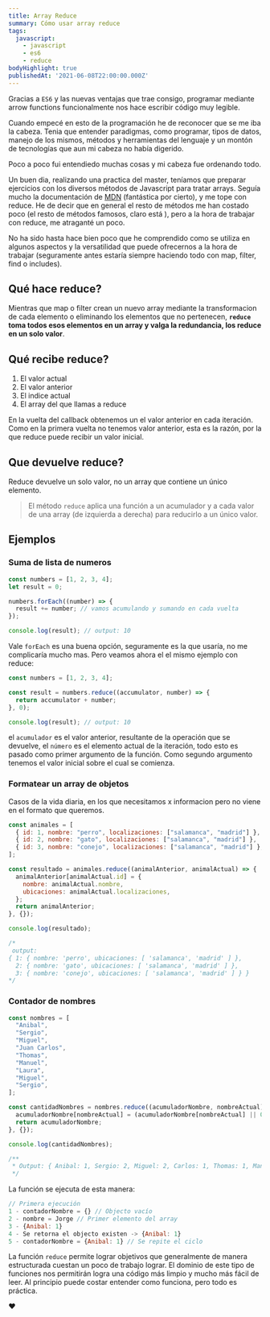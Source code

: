 ```yaml
---
title: Array Reduce
summary: Cómo usar array reduce
tags:
  javascript:
    - javascript
    - es6
    - reduce
bodyHighlight: true
publishedAt: '2021-06-08T22:00:00.000Z'
---
```


Gracias a `ES6` y las nuevas ventajas que trae consigo, programar mediante arrow functions funcionalmente nos hace escribir código muy legible.

Cuando empecé en esto de la programación he de reconocer que se me iba la cabeza. Tenia que entender paradigmas, como programar, tipos de datos, manejo de los mismos, métodos y herramientas del lenguaje y un montón de tecnologías que aun mi cabeza no había digerido.

Poco a poco fui entendiedo muchas cosas y mi cabeza fue ordenando todo.

Un buen dia, realizando una practica del master, teníamos que preparar ejercicios con los diversos métodos de Javascript para tratar arrays. Seguía mucho la documentación de [MDN](https://developer.mozilla.org/es/ "") (fantástica por cierto), y me tope con reduce. He de decir que en general el resto de métodos me han costado poco (el resto de métodos famosos, claro está ), pero a la hora de trabajar con reduce, me atraganté un poco.

No ha sido hasta hace bien poco que he comprendido como se utiliza en algunos aspectos y la versatilidad que puede ofrecernos a la hora de trabajar (seguramente antes estaría siempre haciendo todo con map, filter, find o includes).

## Qué hace reduce?

Mientras que map o filter crean un nuevo array mediante la transformacion de cada elemento o eliminando los elementos que no pertenecen, **`reduce` toma todos esos elementos en un array y valga la redundancia, los reduce en un solo valor**.

## Qué recibe reduce?

1. El valor actual
2. El valor anterior
3. El indice actual
4. El array del que llamas a reduce

En la vuelta del callback obtenemos un el valor anterior en cada iteración. Como en la primera vuelta no tenemos valor anterior, esta es la razón, por la que reduce puede recibir un valor inicial.

## Que devuelve reduce?

Reduce devuelve un solo valor, no un array que contiene un único elemento.

> El método `reduce` aplica una función a un acumulador y a cada valor de una array (de izquierda a derecha) para reducirlo a un único valor.

## Ejemplos

### Suma de lista de numeros

```javascript
const numbers = [1, 2, 3, 4];
let result = 0;

numbers.forEach((number) => {
  result += number; // vamos acumulando y sumando en cada vuelta
});

console.log(result); // output: 10
```

Vale `forEach` es una buena opción, seguramente es la que usaría, no me complicaría mucho mas. Pero veamos ahora el el mismo ejemplo con reduce:

```javascript
const numbers = [1, 2, 3, 4];

const result = numbers.reduce((accumulator, number) => {
  return accumulator + number;
}, 0);

console.log(result); // output: 10
```

el `acumulador` es el valor anterior, resultante de la operación que se devuelve, el `número` es el elemento actual de la iteración, todo esto es pasado como primer argumento de la función. Como segundo argumento tenemos el valor inicial sobre el cual se comienza.

### Formatear un array de objetos

Casos de la vida diaria, en los que necesitamos x informacion pero no viene en el formato que queremos.

```javascript
const animales = [
  { id: 1, nombre: "perro", localizaciones: ["salamanca", "madrid"] },
  { id: 2, nombre: "gato", localizaciones: ["salamanca", "madrid"] },
  { id: 3, nombre: "conejo", localizaciones: ["salamanca", "madrid"] },
];

const resultado = animales.reduce((animalAnterior, animalActual) => {
  animalAnterior[animalActual.id] = {
    nombre: animalActual.nombre,
    ubicaciones: animalActual.localizaciones,
  };
  return animalAnterior;
}, {});

console.log(resultado);

/* 
 output:
{ 1: { nombre: 'perro', ubicaciones: [ 'salamanca', 'madrid' ] }, 
  2: { nombre: 'gato', ubicaciones: [ 'salamanca', 'madrid' ] }, 
  3: { nombre: 'conejo', ubicaciones: [ 'salamanca', 'madrid' ] } } 
*/
```

### Contador de nombres

```javascript
const nombres = [
  "Anibal",
  "Sergio",
  "Miguel",
  "Juan Carlos",
  "Thomas",
  "Manuel",
  "Laura",
  "Miguel",
  "Sergio",
];

const cantidadNombres = nombres.reduce((acumuladorNombre, nombreActual) => {
  acumuladorNombre[nombreActual] = (acumuladorNombre[nombreActual] || 0) + 1;
  return acumuladorNombre;
}, {});

console.log(cantidadNombres);

/**
 * Output: { Anibal: 1, Sergio: 2, Miguel: 2, Carlos: 1, Thomas: 1, Manuel: 1, Laura: 1, }
 */
```

La función se ejecuta de esta manera:

```javascript
// Primera ejecución
1 - contadorNombre = {} // Objecto vacío
2 - nombre = Jorge // Primer elemento del array
3 - {Anibal: 1}
4 - Se retorna el objecto existen -> {Anibal: 1}
5 - contadorNombre = {Anibal: 1} // Se repite el ciclo
```

La función `reduce` permite lograr objetivos que generalmente de manera estructurada cuestan un poco de trabajo lograr. El dominio de este tipo de funciones nos permitirán logra una código más limpio y mucho más fácil de leer. Al principio puede costar entender como funciona, pero todo es práctica.

❤️

